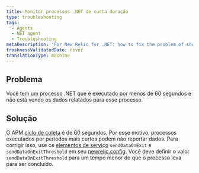 ```yaml
---
title: Monitor processos .NET de curta duração
type: troubleshooting
tags:
  - Agents
  - NET agent
  - Troubleshooting
metaDescription: 'For New Relic for .NET: how to fix the problem of short-lived .NET processes not being reported to APM.'
freshnessValidatedDate: never
translationType: machine
---
```


## Problema

Você tem um processo .NET que é executado por menos de 60 segundos e não está vendo os dados relatados para esse processo.

## Solução

O APM [ciclo de coleta](/docs/new-relic-solutions/get-started/glossary/#harvest-cycle) é de 60 segundos. Por esse motivo, processos executados por períodos mais curtos podem não reportar dados. Para corrigir isso, use os [elementos de serviço](/docs/apm/agents/net-agent/configuration/net-agent-configuration/#service) `sendDataOnExit` e `sendDataOnExitThreshold` em seu [newrelic.config](/docs/apm/agents/net-agent/configuration/net-agent-configuration/#config-options-precedence). Você deve definir o valor `sendDataOnExitThreshold` para um tempo menor do que o processo leva para ser concluído.
